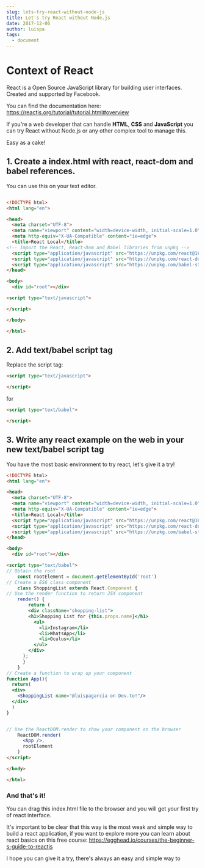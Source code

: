 ```yaml
---
slug: lets-try-react-without-node-js
title: Let's try React without Node.js
date: 2017-12-06
author: luispa
tags:
  - document
---
```


# Context of React

React is a Open Source JavaScript library for building user interfaces. Created and supported by Facebook.

You can find the documentation here: https://reactjs.org/tutorial/tutorial.html#overview

If you're a web developer that can handle **HTML**, **CSS** and **JavaScript** you can try React without Node.js or any other complex tool to manage this.

Easy as a cake!



## 1. Create a index.html with react, react-dom and babel references.

You can use this on your text editor.

```html

<!DOCTYPE html>
<html lang="en">

<head>
  <meta charset="UTF-8">
  <meta name="viewport" content="width=device-width, initial-scale=1.0">
  <meta http-equiv="X-UA-Compatible" content="ie=edge">
  <title>React Local</title>
<!-- Import the React, React-Dom and Babel libraries from unpkg -->
  <script type="application/javascript" src="https://unpkg.com/react@16.0.0/umd/react.production.min.js"></script>
  <script type="application/javascript" src="https://unpkg.com/react-dom@16.0.0/umd/react-dom.production.min.js"></script>
  <script type="application/javascript" src="https://unpkg.com/babel-standalone@6.26.0/babel.js"></script>
</head>

<body>
  <div id="root"></div>

<script type="text/javascript">

</script>

</body>

</html>
```


## 2. Add text/babel script tag

Replace the script tag:

``` html
<script type="text/javascript">

</script>
``` 

for 

``` html
<script type="text/babel">

</script>
``` 



## 3. Write any react example on the web in your new text/babel script tag

You have the most basic environment to try react, let's give it a try!

```html
<!DOCTYPE html>
<html lang="en">

<head>
  <meta charset="UTF-8">
  <meta name="viewport" content="width=device-width, initial-scale=1.0">
  <meta http-equiv="X-UA-Compatible" content="ie=edge">
  <title>React Local</title>
  <script type="application/javascript" src="https://unpkg.com/react@16.0.0/umd/react.production.min.js"></script>
  <script type="application/javascript" src="https://unpkg.com/react-dom@16.0.0/umd/react-dom.production.min.js"></script>
  <script type="application/javascript" src="https://unpkg.com/babel-standalone@6.26.0/babel.js"></script>
</head>

<body>
  <div id="root"></div>

<script type="text/babel">
// Obtain the root 
    const rootElement = document.getElementById('root')
// Create a ES6 class component    
    class ShoppingList extends React.Component { 
// Use the render function to return JSX component      
    render() { 
        return (
        <div className="shopping-list">
        <h1>Shopping List for {this.props.name}</h1>
          <ul>
            <li>Instagram</li>
            <li>WhatsApp</li>
            <li>Oculus</li>
          </ul>
        </div>
      );
      } 
    }
// Create a function to wrap up your component
function App(){
  return(
  <div>
    <ShoppingList name="@luispagarcia on Dev.to!"/>
  </div>
  )
}


// Use the ReactDOM.render to show your component on the browser
    ReactDOM.render(
      <App />,
      rootElement
    )
</script>

</body>

</html>
```

### And that's it!

You can drag this index.html file to the browser and you will get your first try of react interface.

It's important to be clear that this way is the most weak and simple way to build a react application, if you want to explore more you can learn about react basics on this free course: https://egghead.io/courses/the-beginner-s-guide-to-reactjs


I hope you can give it a try, there's always an easy and simple way to
